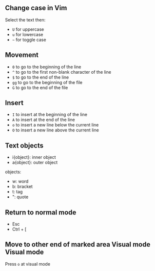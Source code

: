 ## Change case in Vim

Select the text then:

- `U` for uppercase
- `u` for lowercase
- `~` for toggle case

## Movement

- `0` to go to the beginning of the line
- `^` to go to the first non-blank character of the line
- `$` to go to the end of the line
- `gg` to go to the beginning of the file
- `G` to go to the end of the file

## Insert

- `I` to insert at the beginning of the line
- `A` to insert at the end of the line
- `o` to insert a new line below the current line
- `O` to insert a new line above the current line

## Text objects

- i{object}: inner object
- a{object}: outer object

objects:

* w: word
* b: bracket
* t: tag
* ": quote

## Return to normal mode

* Esc
* Ctrl + [

## Move to other end of marked area Visual mode Visual mode

Press `o` at visual mode 